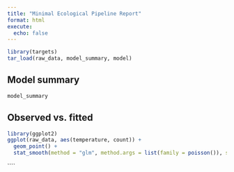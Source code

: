 ```yaml
---
title: "Minimal Ecological Pipeline Report"
format: html
execute: 
  echo: false
---
```


```r
library(targets)
tar_load(raw_data, model_summary, model)
````

## Model summary

```r
model_summary
```

## Observed vs. fitted

```r
library(ggplot2)
ggplot(raw_data, aes(temperature, count)) +
  geom_point() +
  stat_smooth(method = "glm", method.args = list(family = poisson()), se = FALSE)
```

````

